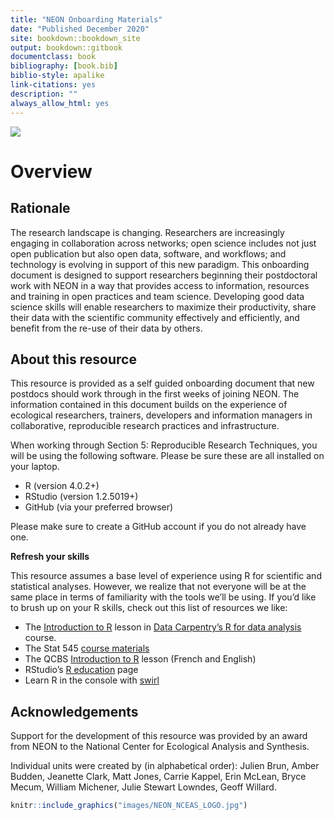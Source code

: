```yaml
--- 
title: "NEON Onboarding Materials"
date: "Published December 2020"
site: bookdown::bookdown_site
output: bookdown::gitbook
documentclass: book
bibliography: [book.bib]
biblio-style: apalike
link-citations: yes
description: ""
always_allow_html: yes
---
```

![](images/NEONbanner.png)

# Overview {-}

## Rationale {-}

The research landscape is changing. Researchers are increasingly engaging in collaboration across networks; open science includes not just open publication but also open data, software, and workflows; and technology is evolving in support of this new paradigm. This onboarding document is designed to support researchers beginning their postdoctoral work with NEON in a way that provides access to information, resources and training in open practices and team science. Developing good data science skills will enable researchers to maximize their productivity, share their data with the scientific community effectively and efficiently, and benefit from the re-use of their data by others.

## About this resource {-}

This resource is provided as a self guided onboarding document that new postdocs should work through in the first weeks of joining NEON. The information contained in this document builds on the experience of ecological researchers, trainers, developers and information managers in collaborative, reproducible research practices and infrastructure. 

When working through Section 5: Reproducible Research Techniques, you will be using the following software. Please be sure these are all installed on your laptop. 

- R (version 4.0.2+)
- RStudio (version 1.2.5019+) 
- GitHub (via your preferred browser)

Please make sure to create a GitHub account if you do not already have one. 

**Refresh your skills**

This resource assumes a base level of experience using R for scientific and statistical analyses. However, we realize that not everyone will be at the same place in terms of familiarity with the tools we’ll be using. If you’d like to brush up on your R skills, check out this list of resources we like:

- The [Introduction to R](http://www.datacarpentry.org/R-ecology-lesson/01-intro-to-r.html) lesson in [Data Carpentry’s R for data analysis](http://www.datacarpentry.org/R-ecology-lesson/) course.
- The Stat 545 [course materials](https://stat545.com/r-basics.html)
- The QCBS [Introduction to R](https://qcbs.ca/wiki/r) lesson (French and English)
- RStudio’s [R education](https://education.rstudio.com/learn/) page
- Learn R in the console with [swirl](https://swirlstats.com/)

## Acknowledgements {-}

Support for the development of this resource was provided by an award from NEON to the National Center for Ecological Analysis and Synthesis. 

Individual units were created by (in alphabetical order): Julien Brun, Amber Budden, Jeanette Clark, Matt Jones, Carrie Kappel, Erin McLean, Bryce Mecum, William Michener, Julie Stewart Lowndes, Geoff Willard. 

```r
knitr::include_graphics("images/NEON_NCEAS_LOGO.jpg")
```
